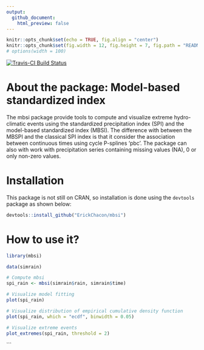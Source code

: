 ```yaml
---
output:
  github_document:
    html_preview: false
---
```


```r
knitr::opts_chunk$set(echo = TRUE, fig.align = "center")
knitr::opts_chunk$set(fig.width = 12, fig.height = 7, fig.path = "README-")
# options(width = 100)
```

[![Travis-CI Build Status](https://travis-ci.org/ErickChacon/mbsi.svg?branch=master)](https://travis-ci.org/ErickChacon/mbsi)

# About the package: Model-based standardized index

 The mbsi package provide tools to compute and visualize extreme
 hydro-climatic events using the standardized precipitation index
 (SPI) and the model-based standardized index (MBSI). The
 difference with between the MBSPI and the classical SPI index is
 that it consider the association between continuous times using
 cycle P-splines ‘pbc’. The package can also with work with
 precipitation series containing missing values (NA), 0 or only
 non-zero values.

# Installation

This package is not still on CRAN, so installation is done using the `devtools`
package as shown below:

```r
devtools::install_github("ErickChacon/mbsi")
```

# How to use it?

```r
library(mbsi)

data(simrain)

# Compute mbsi
spi_rain <- mbsi(simrain$rain, simrain$time)
```

```r
# Visualize model fitting
plot(spi_rain)

```

```r
# Visualize distribution of empirical cumulative density function
plot(spi_rain, which = "ecdf", binwidth = 0.05)

```

```r
# Visualize extreme events
plot_extremes(spi_rain, threshold = 2)
```

```
